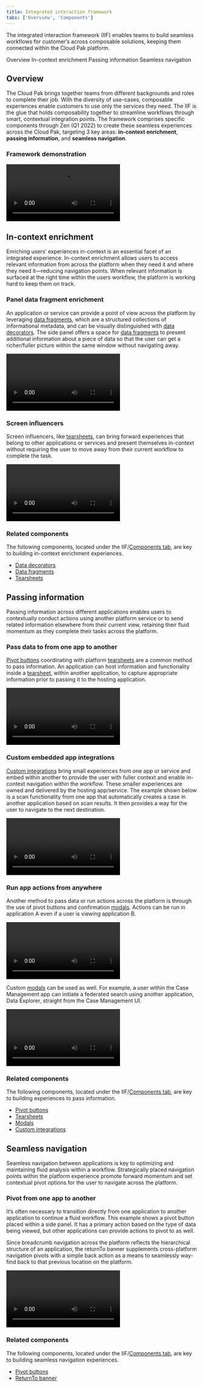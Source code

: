 ```yaml
---
title: Integrated interaction framework
tabs: ['Overview', 'Components']
---
```


<PageDescription>

The integrated interaction framework (IIF) enables teams to build seamless workflows for customer’s across composable solutions, keeping them connected within the Cloud Pak platform.

</PageDescription>

<AnchorLinks>
  <AnchorLink>Overview</AnchorLink>
  <AnchorLink>In-context enrichment</AnchorLink>
  <AnchorLink>Passing information</AnchorLink>
  <AnchorLink>Seamless navigation</AnchorLink>
</AnchorLinks>


## Overview

The Cloud Pak brings together teams from different backgrounds and roles to complete their job. With the diversity of use-cases, composable experiences enable customers to use only the services they need. The IIF is the glue that holds composability together to streamline workflows through smart, contextual integration points. The framework comprises specific components through Zen (Q1 2022) to create these seamless experiences across the Cloud Pak, targeting 3 key areas: **in-context enrichment**, **passing information**, and **seamless navigation**.

### Framework demonstration

<Row>
 <Column colLg={12}>

<Video src="images/IIF-pal-demo-video.mp4">
  <track kind="captions" src="images/IIF-pal-demo-video.mp4" />
</Video>

 </Column>
</Row>


## In-context enrichment

Enriching users’ experiences in-context is an essential facet of an integrated experience. In-context enrichment allows users to access relevant information from across the platform when they need it and where they need it—reducing navigation points. When relevant information is surfaced at the right time within the users workflow, the platform is working hard to keep them on track.

### Panel data fragment enrichment

An application or service can provide a point of view across the platform by leveraging [data fragments](/cloud-paks/integrated-framework/components#data-fragments), which are a structured collections of informational metadata, and can be visually distinguished with [data decorators](/cloud-paks/integrated-framework/components#data-decorators). The side panel offers a space for [data fragments](/cloud-paks/integrated-framework/components#data-fragments) to present additional information about a piece of data so that the user can get a richer/fuller picture within the same window without navigating away.

<Row>
 <Column colLg={8}>

<Video src="images/panel-data-fragment.mov">
  <track kind="captions" src="images/panel-data-fragment.mov" />
</Video>

 </Column>
</Row>


### Screen influencers

Screen influencers, like [tearsheets](/cloud-paks/integrated-framework/components#tearsheets), can bring forward experiences that belong to other applications or services and present themselves in-context without requiring the user to move away from their current workflow to complete the task.

<Row>
 <Column colLg={8}>

<Video src="images/screen-influencer.mov">
  <track kind="captions" src="images/screen-influencer.mov" />
</Video>

 </Column>
</Row>


### Related components

The following components, located under the IIF/[Components tab](/cloud-paks/integrated-framework/components), are key to building in-context enrichment experiences.

- [Data decorators](/cloud-paks/integrated-framework/components#data-decorators)
- [Data fragments](/cloud-paks/integrated-framework/components#data-fragments)
- [Tearsheets](/cloud-paks/integrated-framework/components#tearsheets)



## Passing information

Passing information across different applications enables users to contextually conduct actions using another platform service or to send related information elsewhere from their current view, retaining their fluid momentum as they complete their tasks across the platform.

### Pass data to from one app to another

[Pivot buttons](/cloud-paks/integrated-framework/components#pivot-buttons) coordinating with platform [tearsheets](/cloud-paks/integrated-framework/components#tearsheets) are a common method to pass information. An application can host information and functionality inside a [tearsheet](/cloud-paks/integrated-framework/components#tearsheets), within another application, to capture appropriate information prior to passing it to the hosting application.

<Row>
 <Column colLg={8}>

<Video src="images/pass-information.mov">
  <track kind="captions" src="images/pass-information.mov" />
</Video>

 </Column>
</Row>


### Custom embedded app integrations

[Custom integrations](/cloud-paks/integrated-framework/components#custom-integrations) bring small experiences from one app or service and embed within another to provide the user with fuller context and enable in-context navigation within the workflow. These smaller experiences are owned and delivered by the hosting app/service. The example shown below is a scan functionality from one app that automatically creates a case in another application based on scan results. It then provides a way for the user to navigate to the next destination.

<Row>
 <Column colLg={8}>

<Video src="images/custom-integration.mov">
  <track kind="captions" src="images/custom-integration.mov" />
</Video>

 </Column>
</Row>


### Run app actions from anywhere

Another method to pass data or run actions across the platform is through the use of pivot buttons and confirmation [modals](/cloud-paks/integrated-framework/components#modals). Actions can be run in application A even if a user is viewing application B.

<Row>
 <Column colLg={8}>

<Video src="images/run-actions.mov">
  <track kind="captions" src="images/run-actions.mov" />
</Video>

 </Column>
</Row>

Custom [modals](/cloud-paks/integrated-framework/components#modals) can be used as well. For example, a user within the Case Management app can initiate a federated search using another application, Data Explorer, straight from the Case Management UI.

<Row>
 <Column colLg={8}>

<Video src="images/run-actions-3.mov">
  <track kind="captions" src="images/run-actions-3.mov" />
</Video>

 </Column>
</Row>

### Related components

The following components, located under the IIF/[Components tab](/cloud-paks/integrated-framework/components), are key to building experiences to pass information.

- [Pivot buttons](/cloud-paks/integrated-framework/components#pivot-buttons)
- [Tearsheets](/cloud-paks/integrated-framework/components#tearsheets)
- [Modals](/cloud-paks/integrated-framework/components#modals)
- [Custom integrations](/cloud-paks/integrated-framework/components##custom-integrations)



## Seamless navigation

Seamless navigation between applications is key to optimizing and maintaining fluid analysis within a workflow. Strategically placed navigation points within the platform experience promote forward momentum and set contextual pivot options for the user to navigate across the platform.


### Pivot from one app to another

It’s often necessary to transition directly from one application to another application to continue a fluid workflow. This example shows a pivot button placed within a side panel. It has a primary action based on the type of data being viewed, but other applications can provide actions to pivot to as well.

Since breadcrumb navigation across the platform reflects the hierarchical structure of an application, the returnTo banner supplements cross-platform navigation pivots with a simple back action as a means to seamlessly way-find back to that previous location on the platform.

<Row>
 <Column colLg={8}>

<Video src="images/app-pivot-to-app.mov">
  <track kind="captions" src="images/app-pivot-to-app.mov" />
</Video>

 </Column>
</Row>

### Related components

The following components, located under the IIF/[Components tab](/cloud-paks/integrated-framework/components), are key to building seamless navigation experiences.

- [Pivot buttons](/cloud-paks/integrated-framework/components#pivot-buttons)
- [ReturnTo banner](/cloud-paks/integrated-framework/components#returnto-banner)

